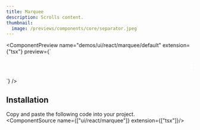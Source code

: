 ```yaml
---
title: Marquee
description: Scrolls content.
thumbnail:
  image: /previews/components/core/separator.jpeg
---
```


<ComponentPreview
  name="demos/ui/react/marquee/default"
  extension={"tsx"}
  preview={`<div className="bg-bg relative flex size-full flex-col items-center justify-center overflow-hidden rounded-lg border py-20 md:shadow-xl">
    <Marquee pauseOnHover className="[--duration:20s]">
        {firstRow.map(review => (
            <ReviewCard key={review.username} {...review} />
        ))}
    </Marquee>
    <Marquee reverse pauseOnHover className="[--duration:20s]">
        {secondRow.map(review => (
            <ReviewCard key={review.username} {...review} />
            ))}
    </Marquee>
</div>`}
/>

## Installation

Copy and paste the following code into your project.<br/>
<ComponentSource name={["ui/react/marquee"]} extension={["tsx"]}/>

